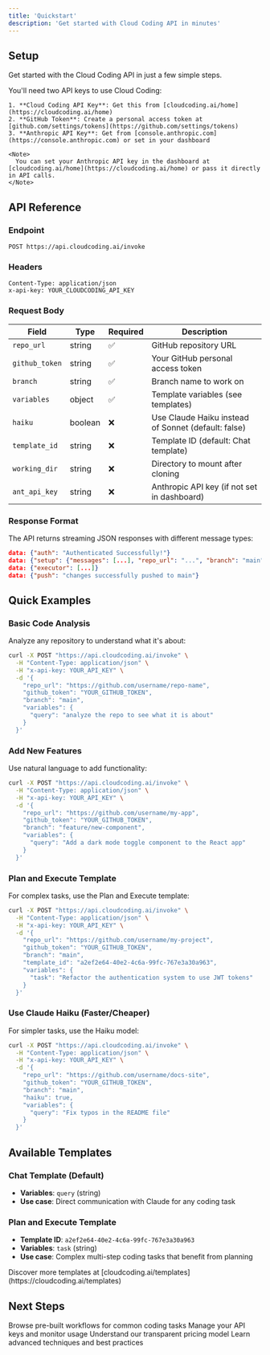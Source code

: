 ```yaml
---
title: 'Quickstart'
description: 'Get started with Cloud Coding API in minutes'
---
```


## Setup

Get started with the Cloud Coding API in just a few simple steps.

<AccordionGroup>
  <Accordion icon="key" title="Get your API keys">
    You'll need two API keys to use Cloud Coding:

    1. **Cloud Coding API Key**: Get this from [cloudcoding.ai/home](https://cloudcoding.ai/home)
    2. **GitHub Token**: Create a personal access token at [github.com/settings/tokens](https://github.com/settings/tokens)
    3. **Anthropic API Key**: Get from [console.anthropic.com](https://console.anthropic.com) or set in your dashboard

    <Note>
      You can set your Anthropic API key in the dashboard at [cloudcoding.ai/home](https://cloudcoding.ai/home) or pass it directly in API calls.
    </Note>
  </Accordion>
</AccordionGroup>

## API Reference

### Endpoint
```
POST https://api.cloudcoding.ai/invoke
```

### Headers
```
Content-Type: application/json
x-api-key: YOUR_CLOUDCODING_API_KEY
```

### Request Body

| Field | Type | Required | Description |
|-------|------|----------|-------------|
| `repo_url` | string | ✅ | GitHub repository URL |
| `github_token` | string | ✅ | Your GitHub personal access token |
| `branch` | string | ✅ | Branch name to work on |
| `variables` | object | ✅ | Template variables (see templates) |
| `haiku` | boolean | ❌ | Use Claude Haiku instead of Sonnet (default: false) |
| `template_id` | string | ❌ | Template ID (default: Chat template) |
| `working_dir` | string | ❌ | Directory to mount after cloning |
| `ant_api_key` | string | ❌ | Anthropic API key (if not set in dashboard) |

### Response Format

The API returns streaming JSON responses with different message types:

```json
data: {"auth": "Authenticated Successfully!"}
data: {"setup": {"messages": [...], "repo_url": "...", "branch": "main"}}
data: {"executor": [...]}
data: {"push": "changes successfully pushed to main"}
```

## Quick Examples

### Basic Code Analysis

Analyze any repository to understand what it's about:

```bash
curl -X POST "https://api.cloudcoding.ai/invoke" \
  -H "Content-Type: application/json" \
  -H "x-api-key: YOUR_API_KEY" \
  -d '{
    "repo_url": "https://github.com/username/repo-name",
    "github_token": "YOUR_GITHUB_TOKEN",
    "branch": "main",
    "variables": {
      "query": "analyze the repo to see what it is about"
    }
  }'
```

### Add New Features

Use natural language to add functionality:

```bash
curl -X POST "https://api.cloudcoding.ai/invoke" \
  -H "Content-Type: application/json" \
  -H "x-api-key: YOUR_API_KEY" \
  -d '{
    "repo_url": "https://github.com/username/my-app",
    "github_token": "YOUR_GITHUB_TOKEN",
    "branch": "feature/new-component",
    "variables": {
      "query": "Add a dark mode toggle component to the React app"
    }
  }'
```

### Plan and Execute Template

For complex tasks, use the Plan and Execute template:

```bash
curl -X POST "https://api.cloudcoding.ai/invoke" \
  -H "Content-Type: application/json" \
  -H "x-api-key: YOUR_API_KEY" \
  -d '{
    "repo_url": "https://github.com/username/my-project",
    "github_token": "YOUR_GITHUB_TOKEN",
    "branch": "main",
    "template_id": "a2ef2e64-40e2-4c6a-99fc-767e3a30a963",
    "variables": {
      "task": "Refactor the authentication system to use JWT tokens"
    }
  }'
```

### Use Claude Haiku (Faster/Cheaper)

For simpler tasks, use the Haiku model:

```bash
curl -X POST "https://api.cloudcoding.ai/invoke" \
  -H "Content-Type: application/json" \
  -H "x-api-key: YOUR_API_KEY" \
  -d '{
    "repo_url": "https://github.com/username/docs-site",
    "github_token": "YOUR_GITHUB_TOKEN",
    "branch": "main",
    "haiku": true,
    "variables": {
      "query": "Fix typos in the README file"
    }
  }'
```

## Available Templates

### Chat Template (Default)
- **Variables**: `query` (string)
- **Use case**: Direct communication with Claude for any coding task

### Plan and Execute Template
- **Template ID**: `a2ef2e64-40e2-4c6a-99fc-767e3a30a963`
- **Variables**: `task` (string)
- **Use case**: Complex multi-step coding tasks that benefit from planning

<Note>
  Discover more templates at [cloudcoding.ai/templates](https://cloudcoding.ai/templates)
</Note>

## Next Steps

<CardGroup>

<Card title="Explore Templates" icon="template" href="https://cloudcoding.ai/templates">
  Browse pre-built workflows for common coding tasks
</Card>

<Card title="Dashboard" icon="chart-line" href="https://cloudcoding.ai/home">
  Manage your API keys and monitor usage
</Card>

<Card title="Pricing" icon="credit-card" href="/pricing">
  Understand our transparent pricing model
</Card>

<Card title="Advanced Usage" icon="graduation-cap" href="/development">
  Learn advanced techniques and best practices
</Card>

</CardGroup>
